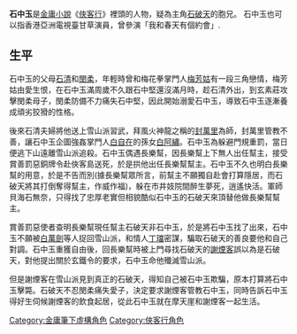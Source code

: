 {{Unreferenced|time=2014-07-30T02:12:40+00:00}}
{{金庸人物 
|姓名=石中玉
|绰号=
|小说=[[俠客行|俠客行]]
|门派=
|师父=
|徒弟=
|血缘=[[石清|石清]]（生父）<br />[[閔柔|閔柔]]（生母）<br />[[石破天|石破天]]（弟弟）
|内功=
|轻功=
|武功=
|兵器=
}}
'''石中玉'''是[[金庸小說|金庸小說]]《[[俠客行|俠客行]]》裡頭的人物，疑為主角[[石破天|石破天]]的胞兄。
石中玉也可以指香港亞洲電視臺甘草演員，曾參演「我和春天有個約會」.

== 生平 ==
石中玉的父母[[石清|石清]]和[[閔柔|閔柔]]，年輕時曾和梅花拳掌門人[[梅芳姑|梅芳姑]]有一段三角戀情，梅芳姑由愛生恨，在石中玉滿周歲不久跟石中堅還沒滿月時，趁石清外出，到玄素莊攻擊閔柔母子，閔柔防備不力痛失石中堅，因此開始溺愛石中玉，導致石中玉逐漸養成頑劣狡猾的性格。

後來石清夫婦將他送上雪山派習武，拜風火神龍之稱的[[封萬里|封萬里]]為師，封萬里管教不善，讓石中玉企圖強姦掌門人[[白自在|白自在]]的孫女[[白阿繡|白阿繡]]。石中玉為躲避門規重罰，當日便逃下山遠離雪山派追殺。石中玉偶遇長樂幫，因長樂幫上下無人出任幫主，接受賞善罰惡銅牌令赴俠客島送死，於是拱他出任長樂幫幫主。石中玉不久也明白長樂幫的用意，於是不告而別(據長樂幫眾所言，前幫主不願獨自赴會打算隱居，而石破天將其打倒奪得幫主，作威作福)，躲在市井妓院間醉生夢死，逍遙快活。軍師貝海石無奈，只得找了忠厚老實但相貌酷似石中玉的石破天來頂替他做長樂幫幫主。

賞善罰惡使者查明長樂幫現任幫主石破天非石中玉，於是將石中玉找了出來，石中玉不願被[[白萬劍|白萬劍]]等人捉回雪山派，和情人[[丁璫|丁璫]]密謀，騙取石破天的善良要他和自己對調。石中玉重獲自由後，回長樂幫時被上門尋找石破天的[[謝煙客|謝煙客]]誤以為是石破天，對他提出關於玄鐵令的要求，石中玉命他殲滅雪山派。

但是謝煙客在雪山派見到真正的石破天，得知自己被石中玉欺騙，原本打算將石中玉擊斃。石破天不忍閔柔痛失愛子，決定要求謝煙客管教石中玉，同時告訴石中玉得好生伺候謝煙客的飲食起居，從此石中玉就在摩天崖和謝煙客一起生活。

[[Category:金庸筆下虛構角色|Category:金庸筆下虛構角色]]
[[Category:俠客行角色|Category:俠客行角色]]